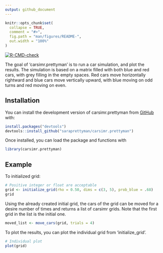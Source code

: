 ```yaml
---
output: github_document
---
```


<!-- README.md is generated from README.Rmd. Please edit that file -->

```r
knitr::opts_chunk$set(
  collapse = TRUE,
  comment = "#>",
  fig.path = "man/figures/README-",
  out.width = "100%"
)
```


<!-- badges: start -->
[![R-CMD-check](https://github.com/saraprettyman/carsimr.prettyman/actions/workflows/R-CMD-check.yaml/badge.svg)](https://github.com/saraprettyman/carsimr.prettyman/actions/workflows/R-CMD-check.yaml)
<!-- badges: end -->

The goal of 'carsimr.prettyman' is to run a car simulation, and plot the results. The simulation is based on a matrix filled with both blue and red cars, with grey filling in the empty spaces. Red cars move horizontally rightward and blue cars move vertically upward, with blue moving on odd turns and red moving on even. 

## Installation

You can install the development version of carsimr.prettyman from [GitHub](https://github.com/) with:

```r
install.packages("devtools")
devtools::install_github("saraprettyman/carsimr.prettyman")
```

Once installed, you can load the package and functions with
```r
library(carsimr.prettyman)
```
## Example

To initialized grid:

```r
# Positive integer or float are acceptable
grid <- initialize_grid(rho = 0.50, dims = c(3, 5), prob_blue = .68)
grid
```

Using the already created initial grid, the cars of the grid can be moved for a desire number of times and returns a list of carsimr grids. Note that the first grid in the list is the initial one.

```r
moved_list <- move_cars(grid, trials = 4)
```


To plot the results, you can plot the individual grid from 'initialize_grid'.

```r
# Individual plot
plot(grid)
```

